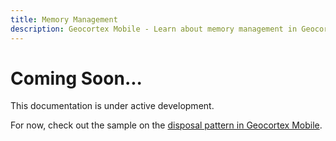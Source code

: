 ```yaml
---
title: Memory Management
description: Geocortex Mobile - Learn about memory management in Geocortex Mobile
---
```


# Coming Soon...

This documentation is under active development.

For now, check out the sample on the [disposal pattern in Geocortex Mobile](https://github.com/geocortex/vertigis-mobile-samples/tree/master/Geocortex.Mobile.Samples/Geocortex.Mobile.Samples/Samples/Conceptual/Disposal).
